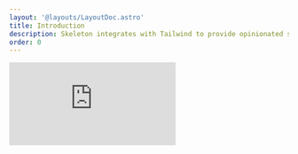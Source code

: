 ```yaml
---
layout: '@layouts/LayoutDoc.astro'
title: Introduction
description: Skeleton integrates with Tailwind to provide opinionated solutions for themes, colors, typography and more. Including easy to use components for your favorite web frameworks.
order: 0
---
```



<iframe
	class="rounded-container aspect-video w-full overflow-hidden"
	src="https://www.youtube.com/embed/tHzVyChDuyo"
	title="YouTube video player"
	frameborder="0"
	allow="accelerometer; autoplay; clipboard-write; encrypted-media; gyroscope; picture-in-picture"
	allowfullscreen
/>

## Our Philosophy

At the core, Skeleton provides a uniform design language and a structured framework for controlling the look and feel of your product and user experience. A well produced design system can greatly reduce the amount of time spent managing design elements and patterns, allowing you to more quickly produce user interfaces at scale.

### Framework Agnostic

Skeleton's core package is framework agnostic, requiring only a single dependency: [Tailwind CSS](https://tailwindcss.com/). This provides full access to all design system features, enabling you to build and maintain your own component library for your framework of choice. While also providing an optional and opt-in suite of components for React and Svelte users.

### Native-First

We aim to embrace the interface of the web, not replace it, which is why Skeleton defaults to native browser elements and APIs whenever possible. You can see this reflected in our implementation of buttons, form elements, and (soon) popovers. Beyond the ease of use, we feel this also offers a best in class solution for accessibility.

### Design Systems

Our goal is to standarize the design process, providing common conventions that are easier to learn and retain, whether you work alone or in a team environment. Covering common fixtures such as: themes, colors, typography, spacing, and more.

### Utility-First

Skeleton fully embraces [Tailwind](https://tailwindcss.com/) and their [utility-first approach](https://tailwindcss.com/docs/utility-first), supporting all built-in features, while extending the capabilities in meaningful ways. We adore Tailwind's opinionated structure, which aligns with our approach to standarization. And feel this is perfect compliment to the encapsulated components of the modern web.

### Functional Components

While Skeleton strives to be native first, there will be times where you need to go a bit further. For this, Skeleton provides an optional suite of functional components, built on the foundation of [Zag.js](https://zagjs.com/). These components fully adapt to design system out of the box. And while we currently only support React and Svelte, we hope to extend this to additional frameworks very soon.

### Opt-In by Default

Skeleton aims to provide a modular and opt-in approach top-to-bottom. Enabling interfaces features like buttons and typography via dedicated utility classes. While still allowing for a simple escape hatch when you need to draw outside the lines and generate your own custom interface elements.

### Customization

While Skeleton aims to provide reasonable defaults out of the box, we strongly encourge you to view it as a foundation. Implement your own themes and presets, use Skeleton's utlity classes as primitives to generate more complex classes, and modify functional components with our powerful style props system. But you should never feel limited to the default settings or aesthetic.

---

## Additional Benefits

### Open Source

Skeleton provides as [free and open-source software (FOSS)](https://github.com/skeletonlabs/skeleton) under the [MIT License](https://github.com/skeletonlabs/skeleton?tab=MIT-1-ov-file#readme).

### The Community

Skeleton has a huge community of users and contributors across [GitHub](https://github.com/skeletonlabs/skeleton), [Discord](https://discord.gg/EXqV7W8MtY), and [Bluesky](https://bsky.app/profile/skeletonlabs.bsky.social).

### Regular Updates

We have maintained a set release cadence, providing new updates every two weeks for year. [See our changelog](https://github.com/skeletonlabs/skeleton/blob/dev/packages/skeleton/CHANGELOG.md).

### Themes System

Skeleton comes equipped with a curated set of themes out of the box, as well as a powerful [theme generator](https://themes.skeleton.dev/) for crafting your custom theme on-demand.

### Figma UI Kit

Skeleton provides access to a fully featured [Figma UI Kit](/figma) to assist designers in drafting a visual concept of upcoming projects.

---

## Get Started

### Using Skeleton

Ready to get started? Check out our comprehensive [installation guides](/docs/get-started/installation) and begin [learning the fundamentals](/docs/get-started/fundamentals).

### Contributing

Please refer to our dedicated [Contribution Guidelines](/docs/resources/contribute) if you wish to contribute directly.
